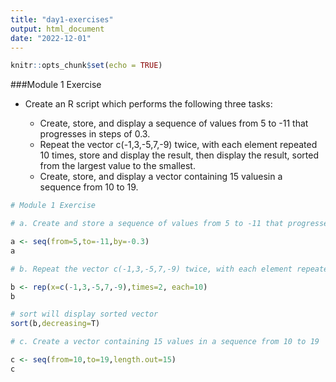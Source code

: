 ```yaml
---
title: "day1-exercises"
output: html_document
date: "2022-12-01"
---
```


```r
knitr::opts_chunk$set(echo = TRUE)
```

###Module 1 Exercise

- Create an R script which performs the following three tasks:

  - Create, store, and display a sequence of values from 5 to -11 that progresses in steps of 0.3.
  - Repeat the vector c(-1,3,-5,7,-9) twice, with each element repeated 10 times, store and display the result, then display the result, sorted from the largest value to the smallest.
  - Create, store, and display a vector containing 15 valuesin a sequence from 10 to 19.

```r
# Module 1 Exercise

# a. Create and store a sequence of values from 5 to -11 that progresses in steps of 0.3

a <- seq(from=5,to=-11,by=-0.3)
a

# b. Repeat the vector c(-1,3,-5,7,-9) twice, with each element repeated 10 times, and store the result. Display the result sorted from largest to smallest.

b <- rep(x=c(-1,3,-5,7,-9),times=2, each=10)
b

# sort will display sorted vector
sort(b,decreasing=T)

# c. Create a vector containing 15 values in a sequence from 10 to 19

c <- seq(from=10,to=19,length.out=15)
c
```
